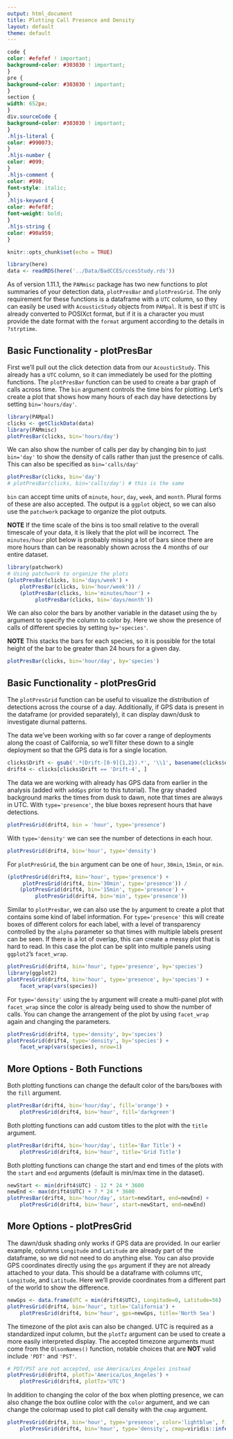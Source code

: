 ```yaml
---
output: html_document
title: Plotting Call Presence and Density
layout: default
theme: default
---
```


```css
code {
color: #efefef ! important;
background-color: #303030 ! important;
}
pre {
background-color: #303030 ! important;
}
section {
width: 652px;
}
div.sourceCode {
background-color: #303030 ! important;
}
.hljs-literal {
color: #990073;
}
.hljs-number {
color: #099;
}
.hljs-comment {
color: #998;
font-style: italic;
}
.hljs-keyword {
color: #efef8f;
font-weight: bold;
}
.hljs-string {
color: #90a959;
}
```

```r
knitr::opts_chunk$set(echo = TRUE)
```

```r
library(here)
data <- readRDS(here('../Data/BadCCES/ccesStudy.rds'))
```

As of version 1.11.1, the `PAMmisc` package has two new functions to plot
summaries of your detection data, `plotPresBar` and `plotPresGrid`. The
only requirement for these functions is a dataframe with a `UTC` column,
so they can easily be used with `AcousticStudy` objects from `PAMpal`.
It is best if `UTC` is already converted to POSIXct format, but if it is
a character you must provide the date format with the `format` argument
according to the details in `?strptime`.

## Basic Functionality - plotPresBar

First we'll pull out the click detection data from our `AcousticStudy`. This
already has a `UTC` column, so it can immediately be used for the plotting 
functions. The `plotPresBar` function can be used to create a bar graph of
calls across time. The `bin` argument controls the time bins for plotting.
Let's create a plot that shows how many hours of each day have detections
by setting `bin='hours/day'`.

```r
library(PAMpal)
clicks <- getClickData(data)
library(PAMmisc)
plotPresBar(clicks, bin='hours/day')
```

We can also show the number of calls per day by changing bin to just
`bin='day'` to show the density of calls rather than just the presence
of calls. This can also be specified as `bin='calls/day'`

```r
plotPresBar(clicks, bin='day')
# plotPresBar(clicks, bin='calls/day') # this is the same
```

`bin` can accept time units of `minute`, `hour`, `day`, `week`, and `month`. 
Plural forms of these are also accepted. The
output is a `ggplot` object, so we can also use the `patchwork` package to organize
the plot outputs. 

**NOTE** If the time scale of the bins is too small relative 
to the overall timescale of your data, it is likely that the plot will be incorrect.
The `minutes/hour` plot below is probably missing a lot of bars since there are
more hours than can be reasonably shown across the 4 months of our entire dataset.

```r
library(patchwork)
# Using patchwork to organize the plots
(plotPresBar(clicks, bin='days/week') +
    plotPresBar(clicks, bin='hour/week')) /
    (plotPresBar(clicks, bin='minutes/hour') +
         plotPresBar(clicks, bin='days/month'))
```

We can also color the bars by another variable in the dataset using the `by` 
argument to specify the column to color by. Here we show the 
presence of calls of different species by setting `by='species'`. 

**NOTE** This stacks the bars for each species, so it is possible for the
total height of the bar to be greater than 24 hours for a given day. 

```r
plotPresBar(clicks, bin='hour/day', by='species')
```

## Basic Functionality - plotPresGrid

The `plotPresGrid` function can be useful to visualize the distribution of
detections across the course of a day. Additionally, if GPS data is present
in the dataframe (or provided separately), it can display dawn/dusk to
investigate diurnal patterns.

The data we've been working with so far cover a range of deployments along
the coast of California, so we'll filter these down to a single deployment
so that the GPS data is for a single location.

```r
clicks$Drift <- gsub('.*(Drift-[0-9]{1,2}).*', '\\1', basename(clicks$db))
drift4 <- clicks[clicks$Drift == 'Drift-4', ]
```

The data we are working with already has GPS data from earlier in the analysis
(added with `addGps` prior to this tutorial). The gray shaded background marks
the times from dusk to dawn, note that times are always in UTC. With 
`type='presence'`, the blue boxes represent hours that have detections.

```r
plotPresGrid(drift4, bin = 'hour', type='presence')
```

With `type='density'` we can see the number of detections in each hour.

```r
plotPresGrid(drift4, bin='hour', type='density')
```

For `plotPresGrid`, the `bin` argument can be one of `hour`, `30min`, `15min`, or
`min`.

```r
(plotPresGrid(drift4, bin='hour', type='presence') +
     plotPresGrid(drift4, bin='30min', type='presence')) /
    (plotPresGrid(drift4, bin='15min', type='presence') +
         plotPresGrid(drift4, bin='min', type='presence'))
```

Similar to `plotPresBar`, we can also use the `by` argument to create a plot that
contains some kind of label information. For `type='presence'` this will create
boxes of different colors for each label, with a level of transparency controlled
by the `alpha` parameter so that times with multiple labels present can be seen. If
there is a lot of overlap, this can create a messy plot that is hard to read. In this
case the plot can be split into multiple panels using `ggplot2`'s `facet_wrap`.

```r
plotPresGrid(drift4, bin='hour', type='presence', by='species')
library(ggplot2)
plotPresGrid(drift4, bin='hour', type='presence', by='species') +
    facet_wrap(vars(species))
```

For `type='density'` using the `by` argument will create a multi-panel plot with `facet_wrap`
since the color is already being used to show the number of calls. You can change the arrangement
of the plot by using `facet_wrap` again and changing the parameters.

```r
plotPresGrid(drift4, type='density', by='species')
plotPresGrid(drift4, type='density', by='species') +
    facet_wrap(vars(species), nrow=1)
```

## More Options - Both Functions

Both plotting functions can change the default color of the bars/boxes with the
`fill` argument.

```r
plotPresBar(drift4, bin='hour/day', fill='orange') +
    plotPresGrid(drift4, bin='hour', fill='darkgreen')
```

Both plotting functions can add custom titles to the plot with the `title` 
argument.

```r
plotPresBar(drift4, bin='hour/day', title='Bar Title') +
    plotPresGrid(drift4, bin='hour', title='Grid Title')
```

Both plotting functions can change the start and end times of the plots with the
`start` and `end` arguments (default is min/max time in the dataset).

```r
newStart <- min(drift4$UTC) - 12 * 24 * 3600
newEnd <- max(drift4$UTC) + 7 * 24 * 3600
plotPresBar(drift4, bin='hour/day', start=newStart, end=newEnd) +
    plotPresGrid(drift4, bin='hour', start=newStart, end=newEnd)
```

## More Options - plotPresGrid

The dawn/dusk shading only works if GPS data are provided. In our earlier example,
columns `Longitude` and `Latitude` are already part of the dataframe, so we did 
not need to do anything else. You can also provide GPS coordinates directly using
the `gps` argument if they are not already attached to your data. This should be a
dataframe with columns `UTC`, `Longitude`, and `Latitude`. Here we'll provide coordinates
from a different part of the world to show the difference.

```r
newGps <- data.frame(UTC = min(drift4$UTC), Longitude=0, Latitude=56)
plotPresGrid(drift4, bin='hour', title='California') +
    plotPresGrid(drift4, bin='hour', gps=newGps, title='North Sea')
```

The timezone of the plot axis can also be changed. UTC is required as a standardized
input column, but the `plotTz` argument can be used to create a more easily interpreted
display. The accepted timezone arguments must come from the `OlsonNames()` function, 
notable choices that are **NOT** valid include `'PDT'` and `'PST'`.

```r
# PDT/PST are not accepted, use America/Los_Angeles instead
plotPresGrid(drift4, plotTz='America/Los_Angeles') +
    plotPresGrid(drift4, plotTz='UTC')
```

In addition to changing the color of the box when plotting presence, we can also change
the box outline color with the `color` argument, and we can change the colormap
used to plot call density with the `cmap` argument.

```r
plotPresGrid(drift4, bin='hour', type='presence', color='lightblue', fill='blue') +
    plotPresGrid(drift4, bin='hour', type='density', cmap=viridis::inferno(25))
```